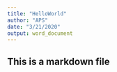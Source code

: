 ```yaml
---
title: "HelloWorld"
author: "APS"
date: "3/21/2020"
output: word_document
---
```



## This is a markdown file


